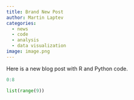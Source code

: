 ```yaml
---
title: Brand New Post
author: Martin Laptev
categories:
  - news
  - code
  - analysis
  - data visualization
image: image.png
---
```


Here is a new blog post with R and Python code.

```r
0:8
```

```python
list(range(9))
```

```{=html}
<script src="../../time.js"></script>
```
